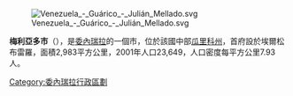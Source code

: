 [[Image:Venezuela_-_Guárico_-_Julián_Mellado.svg|right]]

'''梅利亞多市'''（{{lang-es|Municipio Julián Mellado}}），是[[委內瑞拉|委內瑞拉]]的一個市，位於該國中部[[瓜里科州|瓜里科州]]，首府設於埃爾松布雷羅，面積2,983平方公里，2001年人口23,649，人口密度每平方公里7.93人。

{{Venezuela-geo-stub}}
[[Category:委內瑞拉行政區劃|Category:委內瑞拉行政區劃]]